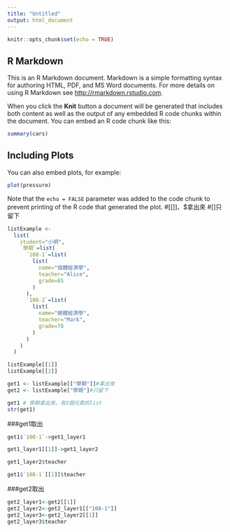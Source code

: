 ```yaml
---
title: "Untitled"
output: html_document
---
```


```r
knitr::opts_chunk$set(echo = TRUE)
```

## R Markdown

This is an R Markdown document. Markdown is a simple formatting syntax for authoring HTML, PDF, and MS Word documents. For more details on using R Markdown see <http://rmarkdown.rstudio.com>.

When you click the **Knit** button a document will be generated that includes both content as well as the output of any embedded R code chunks within the document. You can embed an R code chunk like this:

```r
summary(cars)
```

## Including Plots

You can also embed plots, for example:

```r
plot(pressure)
```

Note that the `echo = FALSE` parameter was added to the code chunk to prevent printing of the R code that generated the plot.
 #[[]]、$拿出來
 #[]只留下

```r
listExample <- 
  list(
    student="小明",
    `學期`=list(
      `108-1`=list(
        list(
          name="個體經濟學",
          teacher="Alice",
          grade=85
        )
      ),
      `108-2`=list(
        list(
          name="總體經濟學",
          teacher="Mark",
          grade=78
        )
      )
    )
  )
```

```r
listExample[[1]]
listExample[[2]]
```

```r
get1 <- listExample[["學期"]]#拿出來
get2 <- listExample["學期"]#只留下
```

```r
get1 # 學期拿出來，有3個元素的list
str(get1)
```
###get1取出
```r
get1$`108-1`->get1_layer1
```
```r
get1_layer1[[1]]->get1_layer2
```
```r
get1_layer2$teacher
```

```r
get1$`108-1`[[1]]$teacher
```
###get2取出
```r
get2_layer1<-get2[[1]]
get2_layer2<-get2_layer1[["108-1"]]
get2_layer3<-get2_layer2[[1]]
get2_layer3$teacher
```


